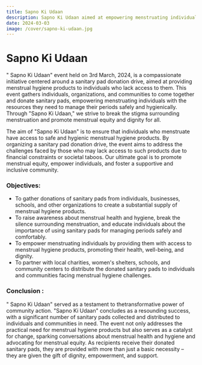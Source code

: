 ```yaml
---
title: Sapno Ki Udaan
description: Sapno Ki Udaan aimed at empowering menstruating individuals by providing them with access to menstrual hygiene products, promoting their health, well-being, and dignity.
date: 2024-03-03
image: /cover/sapno-ki-udaan.jpg
---
```


# Sapno Ki Udaan

" Sapno Ki Udaan" event held on 3rd March, 2024, is a compassionate initiative centered around a sanitary pad donation drive, aimed at providing menstrual hygiene products to individuals who lack access to them. This event gathers individuals, organizations, and communities to come together and donate sanitary pads, empowering menstruating individuals with the resources they need to manage their periods safely and hygienically. Through "Sapno Ki Udaan," we strive to break the stigma surrounding menstruation and promote menstrual equity and dignity for all.

The aim of "Sapno Ki Udaan" is to ensure that individuals who menstruate have access to safe and hygienic menstrual hygiene products. By organizing a sanitary pad donation drive, the event aims to address the challenges faced by those who may lack access to such products due to financial constraints or societal taboos. Our ultimate goal is to promote menstrual equity, empower individuals, and foster a supportive and inclusive community.

### Objectives:
- To gather donations of sanitary pads from individuals, businesses, schools, and other organizations to create a substantial supply of menstrual hygiene products.
- To raise awareness about menstrual health and hygiene, break the silence surrounding menstruation, and educate individuals about the importance of using sanitary pads for managing periods safely and comfortably.
- To empower menstruating individuals by providing them with access to menstrual hygiene products, promoting their health, well-being, and dignity.
- To partner with local charities, women's shelters, schools, and community centers to distribute the donated sanitary pads to individuals and communities facing menstrual hygiene challenges.

### Conclusion :
" Sapno Ki Udaan" served as a testament to thetransformative power of community action. "Sapno Ki Udaan" concludes as a resounding success, with a significant number of sanitary pads collected and distributed to individuals and communities in need. The event not only addresses the practical need for menstrual hygiene products but also serves as a catalyst for change, sparking conversations about menstrual health and hygiene and advocating for menstrual equity. As recipients receive their donated sanitary pads, they are provided with more than just a basic necessity – they are given the gift of dignity, empowerment, and support.